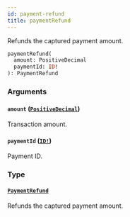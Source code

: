 ```yaml
---
id: payment-refund
title: paymentRefund
---
```


Refunds the captured payment amount.

```graphql
paymentRefund(
  amount: PositiveDecimal
  paymentId: ID!
): PaymentRefund

```

### Arguments

#### `amount` ([`PositiveDecimal`](/api-reference/scalars/positive-decimal.mdx))

Transaction amount.

#### `paymentId` ([`ID!`](/api-reference/scalars/id.mdx))

Payment ID.

### Type

#### [`PaymentRefund`](/api-reference/objects/payment-refund.mdx)

Refunds the captured payment amount.
